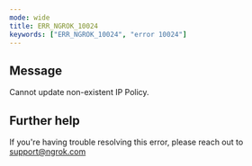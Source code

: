 ```yaml
---
mode: wide
title: ERR_NGROK_10024
keywords: ["ERR_NGROK_10024", "error 10024"]
---
```


## Message

Cannot update non-existent IP Policy.

## Further help

If you're having trouble resolving this error, please reach out to [support@ngrok.com](mailto:support@ngrok.com?subject=Help%20with%20ERR_NGROK_10024)
